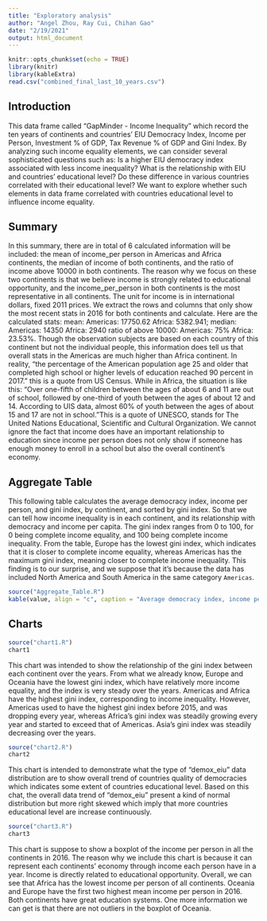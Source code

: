 ```yaml
---
title: "Exploratory analysis"
author: "Angel Zhou, Ray Cui, Chihan Gao"
date: "2/19/2021"
output: html_document
---
```


```r
knitr::opts_chunk$set(echo = TRUE)
library(knitr)
library(kableExtra)
read.csv("combined_final_last_10_years.csv")

```

#############################################################################
## Introduction

This data frame called "GapMinder - Income Inequality" which record the ten years of continents and countries' EIU Democracy Index, Income per Person, Investment % of GDP, Tax Revenue % of GDP and Gini Index. By analyzing such income equality elements, we can consider several sophisticated questions such as: Is a higher EIU democracy index associated with less income inequality? What is the relationship with EIU and countries' educational level? Do these difference in various countries correlated with their educational level? We want to explore whether such elements in data frame correlated with countries educational level to influence income equality.


## Summary 

In this summary, there are in total of 6 calculated information will be included: the mean of income_per person in Americas and Africa continents, the median of income of both continents, and the ratio of income above 10000 in both continents. The reason why we focus on these two continents is that we believe income is strongly related to educational opportunity, and the income_per_person in both continents is the most representative in all continents. The unit for income is in international dollars, fixed 2011 prices. We extract the rows and columns that only show the most recent stats in 2016 for both continents and calculate. Here are the calculated stats: mean: Americas: 17750.62 Africa: 5382.941; median: Americas: 14350 Africa: 2940 ratio of above 10000: Americas: 75% Africa: 23.53%. Though the observation subjects are based on each country of this continent but not the individual people, this information does tell us that overall stats in the Americas are much higher than Africa continent. In reality, "the percentage of the American population age 25 and older that completed high school or higher levels of education reached 90 percent in 2017." this is a quote from US Census. While in Africa, the situation is like this: "Over one-fifth of children between the ages of about 6 and 11 are out of school, followed by one-third of youth between the ages of about 12 and 14. According to UIS data, almost 60% of youth between the ages of about 15 and 17 are not in school. "This is a quote of UNESCO, stands for The United Nations Educational, Scientific and Cultural Organization. We cannot ignore the fact that income does have an important relationship to education since income per person does not only show if someone has enough money to enroll in a school but also the overall continent's economy.  

## Aggregate Table

This following table calculates the average democracy index, income per person, and gini index, by continent, and sorted by gini index. So that we can tell how income inequality is in each continent, and its relationship with democracy and income per capita. The gini index ranges from 0 to 100, for 0 being complete income equality, and 100 being complete income inequality. From the table, Europe has the lowest gini index, which indicates that it is closer to complete income equality, whereas Americas has the maximum gini index, meaning closer to complete income inequality. This finding is to our surprise, and we suppose that it's because the data has included North America and South America in the same category `Americas`. 

```r
source("Aggregate_Table.R")
kable(value, align = "c", caption = "Average democracy index, income per person, gini index, by continent", padding = 2)
```


## Charts


```r
source("chart1.R")
chart1
```

This chart was intended to show the relationship of the gini index between each continent over the years. From what we already know, Europe and Oceania have the lowest gini index, which have relatively more income equality, and the index is very steady over the years. Americas and Africa have the highest gini index, corresponding to income inequality. However, Americas used to have the highest gini index before 2015, and was dropping every year, whereas Africa's gini index was steadily growing every year and started to exceed that of Americas. Asia's gini index was steadily decreasing over the years.


############################################################################
```r
source("chart2.R")
chart2
```

This chart is intended to demonstrate what the type of "demox_eiu" data distribution are to show overall trend of countries quality of democracies which indicates some extent of countries educational level. Based on this chat, the overall data trend of "demox_eiu" present a kind of normal distribution but more right skewed which imply that more countries educational level are increase continuously. 


############################################################################
```r
source("chart3.R")
chart3
```

This chart is suppose to show a boxplot of the income per person in all the continents in 2016. The reason why we include this chart is because it can represent each continents' economy through income each person have in a year. Income is directly related to educational opportunity. Overall, we can see that Africa has the lowest income per person of all continents. Oceania and Europe have the first two highest mean income per person in 2016. Both continents have great education systems. One more information we can get is that there are not outliers in the boxplot of Oceania.

